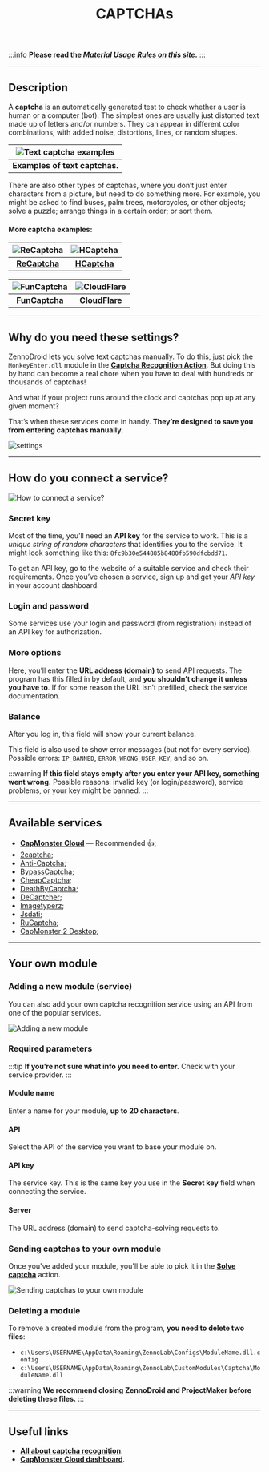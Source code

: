 ﻿---
sidebar_position: 7
title: CAPTCHAs
description: Settings for captcha recognition modules.
---
:::info **Please read the [*Material Usage Rules on this site*](../Disclaimer).**
:::
_______________________________________________
## Description
A **captcha** is an automatically generated test to check whether a user is human or a computer (bot). The simplest ones are usually just distorted text made up of letters and/or numbers. They can appear in different color combinations, with added noise, distortions, lines, or random shapes.

| ![Text captcha examples](./assets/Captcha/Captcha_pic1.png)    | 
| :--------: | 
| **Examples of text captchas.**  |  

There are also other types of captchas, where you don’t just enter characters from a picture, but need to do something more. For example, you might be asked to find buses, palm trees, motorcycles, or other objects; solve a puzzle; arrange things in a certain order; or sort them.

#### More captcha examples:

| ![ReCaptcha](./assets/Captcha/Captcha_pic2.png)    | ![HCaptcha](./assets/Captcha/Captcha_pic3.png) |
| :--------: | :-------: |
| [**ReCaptcha**](https://developers.google.com/recaptcha)  | [**HCaptcha**](https://www.hcaptcha.com/)    |  

| ![FunCaptcha](./assets/Captcha/Captcha_pic4.gif)    | ![CloudFlare](./assets/Captcha/Captcha_pic5.png) |
| :--------: | :-------: |
| [**FunCaptcha**](https://www.arkoselabs.com/arkose-matchkey/)  | [**CloudFlare**](https://www.cloudflare.com/)    |
_______________________________________________
## Why do you need these settings?
ZennoDroid lets you solve text captchas manually. To do this, just pick the `MonkeyEnter.dll` module in the [**Captcha Recognition Action**](../Android/ProLite/CaptchaSolving). But doing this by hand can become a real chore when you have to deal with hundreds or thousands of captchas!

And what if your project runs around the clock and captchas pop up at any given moment?

That’s when these services come in handy. **They’re designed to save you from entering captchas manually.**

![settings](./assets/Captcha/Captcha_pic6.png)
_______________________________________________
## How do you connect a service?
![How to connect a service?](./assets/Captcha/Captcha_pic7.png)
### Secret key
Most of the time, you’ll need an **API key** for the service to work. This is a *unique string of random characters* that identifies you to the service. It might look something like this: `8fc9b30e544885b8480fb590dfcbdd71`.

To get an API key, go to the website of a suitable service and check their requirements. Once you’ve chosen a service, sign up and get your *API key* in your account dashboard.

### Login and password
Some services use your login and password (from registration) instead of an API key for authorization.

### More options
Here, you’ll enter the **URL address (domain)** to send API requests. The program has this filled in by default, and **you shouldn’t change it unless you have to**. If for some reason the URL isn’t prefilled, check the service documentation.

### Balance
After you log in, this field will show your current balance.

This field is also used to show error messages (but not for every service).
Possible errors: `IP_BANNED`, `ERROR_WRONG_USER_KEY`, and so on.

:::warning **If this field stays empty after you enter your API key, something went wrong.**
Possible reasons: invalid key (or login/password), service problems, or your key might be banned.
:::
_______________________________________________
## Available services
- [**CapMonster Cloud**](https://capmonster.cloud/) — Recommended 👍;
- [2captcha](https://2captcha.com/);
- [Anti-Captcha](https://anti-captcha.com/);
- [BypassCaptcha](http://bypasscaptcha.com/);
- [CheapCaptcha](https://cheapcaptcha.com/);
- [DeathByCaptcha](https://deathbycaptcha.com/);
- [DeCaptcher](http://decaptcher.com/);
- [Imagetyperz](http://imagetyperz.com/);
- [Jsdati](https://www.jsdati.com/);
- [RuCaptcha](https://rucaptcha.com/);
- [CapMonster 2 Desktop](https://zennolab.com/ru/products/capmonster/);
_______________________________________________
## Your own module
### Adding a new module (service)
You can also add your own captcha recognition service using an API from one of the popular services.

![Adding a new module](./assets/Captcha/Captcha_pic8.png)
### Required parameters
:::tip **If you’re not sure what info you need to enter.**
Check with your service provider.
:::
#### Module name
Enter a name for your module, **up to 20 characters**.

#### API
Select the API of the service you want to base your module on.

#### API key
The service key. This is the same key you use in the **Secret key** field when connecting the service.

#### Server
The URL address (domain) to send captcha-solving requests to.

### Sending captchas to your own module
Once you've added your module, you'll be able to pick it in the [**Solve captcha**](../Android/ProLite/CaptchaSolving) action.

![Sending captchas to your own module](./assets/Captcha/Captcha_pic9.png)

### Deleting a module
To remove a created module from the program, **you need to delete two files**:
- `c:\Users\USERNAME\AppData\Roaming\ZennoLab\Configs\ModuleName.dll.config`
- `c:\Users\USERNAME\AppData\Roaming\ZennoLab\CustomModules\Captcha\ModuleName.dll`

:::warning **We recommend closing ZennoDroid and ProjectMaker before deleting these files.**
:::
_______________________________________________
## Useful links
- [**All about captcha recognition**](https://blog.capmonster.cloud/ru).
- [**CapMonster Cloud dashboard**](https://capmonster.cloud/Dashboard).
